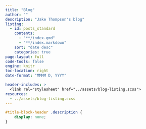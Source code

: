 ```yaml
---
title: "Blog"
author: ""
description: "Jake Thompson's blog"
listing:
  - id: posts_standard
    contents:
      - "**/index.qmd"
      - "**/index.markdown"
    sort: "date desc"
    categories: true
page-layout: full
code-tools: false
engine: knitr
toc-location: right
date-format: "MMMM D, YYYY"

header-includes: >
  <link rel="stylesheet" href="../assets/blog-listing.scss">
resources:
  - ../assets/blog-listing.scss 
---
```


```css
#title-block-header .description {
    display: none;
}
```

